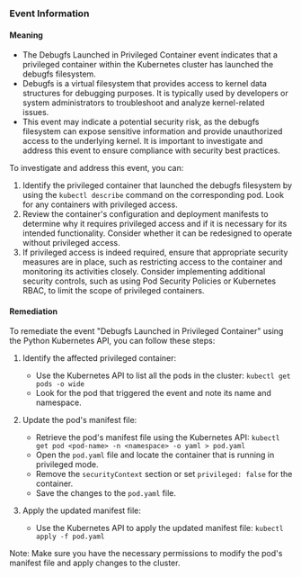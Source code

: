 
### Event Information

#### Meaning

- The Debugfs Launched in Privileged Container event indicates that a privileged container within the Kubernetes cluster has launched the debugfs filesystem.
- Debugfs is a virtual filesystem that provides access to kernel data structures for debugging purposes. It is typically used by developers or system administrators to troubleshoot and analyze kernel-related issues.
- This event may indicate a potential security risk, as the debugfs filesystem can expose sensitive information and provide unauthorized access to the underlying kernel. It is important to investigate and address this event to ensure compliance with security best practices.

To investigate and address this event, you can:
1. Identify the privileged container that launched the debugfs filesystem by using the `kubectl describe` command on the corresponding pod. Look for any containers with privileged access.
2. Review the container's configuration and deployment manifests to determine why it requires privileged access and if it is necessary for its intended functionality. Consider whether it can be redesigned to operate without privileged access.
3. If privileged access is indeed required, ensure that appropriate security measures are in place, such as restricting access to the container and monitoring its activities closely. Consider implementing additional security controls, such as using Pod Security Policies or Kubernetes RBAC, to limit the scope of privileged containers.

#### Remediation

To remediate the event "Debugfs Launched in Privileged Container" using the Python Kubernetes API, you can follow these steps:

1. Identify the affected privileged container:
   - Use the Kubernetes API to list all the pods in the cluster: `kubectl get pods -o wide`
   - Look for the pod that triggered the event and note its name and namespace.

2. Update the pod's manifest file:
   - Retrieve the pod's manifest file using the Kubernetes API: `kubectl get pod <pod-name> -n <namespace> -o yaml > pod.yaml`
   - Open the `pod.yaml` file and locate the container that is running in privileged mode.
   - Remove the `securityContext` section or set `privileged: false` for the container.
   - Save the changes to the `pod.yaml` file.

3. Apply the updated manifest file:
   - Use the Kubernetes API to apply the updated manifest file: `kubectl apply -f pod.yaml`

Note: Make sure you have the necessary permissions to modify the pod's manifest file and apply changes to the cluster.

